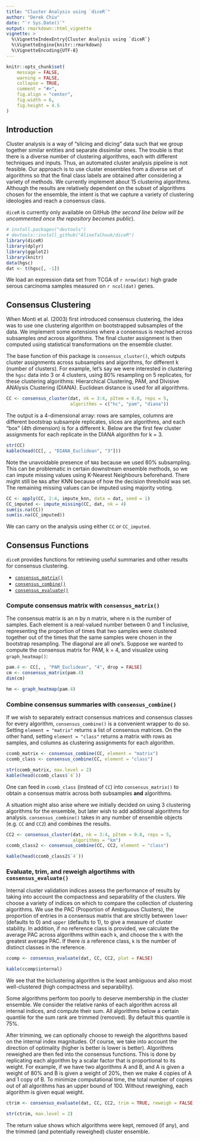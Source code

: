 ```yaml
---
title: "Cluster Analysis using `diceR`"
author: "Derek Chiu"
date: "`r Sys.Date()`"
output: rmarkdown::html_vignette
vignette: >
  %\VignetteIndexEntry{Cluster Analysis using `diceR`}
  %\VignetteEngine{knitr::rmarkdown}
  %\VignetteEncoding{UTF-8}
---
```


```r
knitr::opts_chunk$set(
	message = FALSE,
	warning = FALSE,
	collapse = TRUE,
	comment = "#>",
	fig.align = "center",
	fig.width = 6,
	fig.height = 4.5
)
```

## Introduction

Cluster analysis is a way of "slicing and dicing" data such that we group together similar entities and separate dissimilar ones. The trouble is that there is a diverse number of clustering algorithms, each with different techniques and inputs. Thus, an automated cluster analysis pipeline is not feasible. Our approach is to use cluster ensembles from a diverse set of algorithms so that the final class labels are obtained after considering a variety of methods. We currently implement about 15 clustering algorithms. Although the results are relatively dependent on the subset of algorithms chosen for the ensemble, the intent is that we capture a variety of clustering ideologies and reach a consensus class.

`diceR` is currently only available on GitHub (*the second line below will be uncommented once the repository becomes public*).

```r
# install.packages("devtools")
# devtools::install_github("AlineTalhouk/diceR")
library(diceR)
library(dplyr)
library(ggplot2)
library(knitr)
data(hgsc)
dat <- t(hgsc[, -1])
```

We load an expression data set from TCGA of `r nrow(dat)` high grade serous carcinoma samples measured on `r ncol(dat)` genes.

## Consensus Clustering

When Monti et al. (2003) first introduced consensus clustering, the idea was to use one clustering algorithm on bootstrapped subsamples of the data. We implement some extensions where a consensus is reached across subsamples *and* across algorithms. The final cluster assignment is then computed using statistical transformations on the ensemble cluster.

The base function of this package is `consensus_cluster()`, which outputs cluster assignments across subsamples and algorithms, for different k (number of clusters). For example, let's say we were interested in clustering the `hgsc` data into 3 or 4 clusters, using 80% resampling on 5 replicates, for these clustering algorithms: Hierarchical Clustering, PAM, and DIvisive ANAlysis Clustering (DIANA). Euclidean distance is used for all algorithms.

```r
CC <- consensus_cluster(dat, nk = 3:4, pItem = 0.8, reps = 5, 
                        algorithms = c("hc", "pam", "diana"))
```

The output is a 4-dimensional array: rows are samples, columns are different bootstrap subsample replicates, slices are algorithms, and each "box" (4th dimension) is for a different k. Below are the first few cluster assignments for each replicate in the DIANA algorithm for k = 3.

```r
str(CC)
kable(head(CC[, , "DIANA_Euclidean", "3"]))
```

Note the unavoidable presence of `NA`s because we used 80% subsampling. This can be problematic in certain downstream ensemble methods, so we can impute missing values using K-Nearest Neighbours beforehand. There might still be `NA`s after KNN because of how the decision threshold was set. The remaining missing values can be imputed using majority voting.

```r
CC <- apply(CC, 2:4, impute_knn, data = dat, seed = 1)
CC_imputed <- impute_missing(CC, dat, nk = 4)
sum(is.na(CC))
sum(is.na(CC_imputed))
```

We can carry on the analysis using either `CC` or `CC_imputed`.

## Consensus Functions

`diceR` provides functions for retrieving useful summaries and other results for consensus clustering.

- [`consensus_matrix()`](#compute-consensus-matrix-with-consensus_matrix)
- [`consensus_combine()`](#combine-consensus-summaries-with-consensus_combine)
- [`consensus_evaluate()`](#compare-algortihms-with-consensus_evaluate)

### Compute consensus matrix with `consensus_matrix()`

The consensus matrix is an n by n matrix, where n is the number of samples. Each element is a real-valued number between 0 and 1 inclusive, representing the proportion of times that two samples were clustered together out of the times that the same samples were chosen in the bootstrap resampling. The diagonal are all one's. Suppose we wanted to compute the consensus matrix for PAM, k = 4, and visualize using `graph_heatmap()`:

```r
pam.4 <- CC[, , "PAM_Euclidean", "4", drop = FALSE]
cm <- consensus_matrix(pam.4)
dim(cm)
```

```r
hm <- graph_heatmap(pam.4)
```

### Combine consensus summaries with `consensus_combine()`

If we wish to separately extract consensus matrices and consensus classes for every algorithm, `consensus_combine()` is a convenient wrapper to do so. Setting `element = "matrix"` returns a list of consensus matrices. On the other hand, setting `element = "class"` returns a matrix with rows as samples, and columns as clustering assignments for each algorithm.

```r
ccomb_matrix <- consensus_combine(CC, element = "matrix")
ccomb_class <- consensus_combine(CC, element = "class")
```

```r
str(ccomb_matrix, max.level = 2)
kable(head(ccomb_class$`4`))
```

One can feed in `ccomb_class` (instead of `CC`) into `consensus_matrix()` to obtain a consensus matrix across both subsamples **and** algorithms.

A situation might also arise where we initially decided on using 3 clustering algorithms for the ensemble, but later wish to add additional algorithms for analysis. `consensus_combine()` takes in any number of ensemble objects (e.g. `CC` and `CC2`) and combines the results.

```r
CC2 <- consensus_cluster(dat, nk = 3:4, pItem = 0.8, reps = 5, 
                         algorithms = "km")
ccomb_class2 <- consensus_combine(CC, CC2, element = "class")
```

```r
kable(head(ccomb_class2$`4`))
```

### Evaluate, trim, and reweigh algortihms with `consensus_evaluate()`

Internal cluster validation indices assess the performance of results by taking into account the compactness and separability of the clusters. We choose a variety of indices on which to compare the collection of clustering algorithms. We use the PAC (Proportion of Ambiguous Clusters), the proportion of entries in a consensus matrix that are strictly between `lower` (defaults to 0) and `upper` (defaults to 1), to give a measure of cluster stability. In addition, if no reference class is provided, we calculate the average PAC across algorithms within each `k`, and choose the `k` with the greatest average PAC. If there *is* a reference class, `k` is the number of distinct classes in the reference.

```r
ccomp <- consensus_evaluate(dat, CC, CC2, plot = FALSE)
```

```r
kable(ccomp$internal)
```

We see that the biclustering algorithm is the least ambiguous and also most well-clustered (high compactness and separability).

Some algorithms perform too poorly to deserve membership in the cluster ensemble. We consider the relative ranks of each algorithm across all internal indices, and compute their sum. All algorithms below a certain quantile for the sum rank are trimmed (removed). By default this quantile is 75%.

After trimming, we can optionally choose to reweigh the algorithms based on the internal index magnitudes. Of course, we take into account the direction of optimality (higher is better is lower is better). Algorithms reweighed are then fed into the consensus functions. This is done by replicating each algorithm by a scalar factor that is proportional to its weight. For example, if we have two algorithms A and B, and A is given a weight of 80% and B is given a weight of 20%, then we make 4 copies of A and 1 copy of B. To minimize computational time, the total number of copies out of all algorithms has an upper bound of 100. Without reweighing, each algorithm is given equal weight.

```r
ctrim <- consensus_evaluate(dat, CC, CC2, trim = TRUE, reweigh = FALSE, n = 2)
```

```r
str(ctrim, max.level = 2)
```

The return value shows which algorithms were kept, removed (if any), and the trimmed (and potentially reweighed) cluster ensemble.